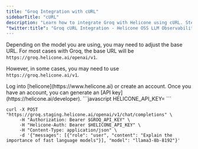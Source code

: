 ```yaml
---
title: "Groq Integration with cURL"
sidebarTitle: "cURL"
description: "Learn how to integrate Groq with Helicone using cURL. Step-by-step guide to set up proxy integration and send requests."
"twitter:title": "Groq cURL Integration - Helicone OSS LLM Observability
---
```


<Note>

Depending on the model you are using, you may need to adjust the base URL.
For most cases with Groq, the base URL will be `https://groq.helicone.ai/openai/v1`.

However, in some cases, you may need to use `https://groq.helicone.ai/v1`.

</Note>

<Steps>
  <Step title="Create an account + Generate an API Key">
    Log into [helicone](https://www.helicone.ai) or create an account. Once you have an account, you
    can generate an [API key](https://helicone.ai/developer).
  </Step>
  <Step title="Set HELICONE_API_KEY as an environment variable">
```javascript
HELICONE_API_KEY=<your API key>
```
  </Step>
  <Step title="Modify the base path and add a Helicone-Auth header">
<CodeGroup>

```cURL CLI example
curl -X POST "https://groq.staging.helicone.ai/openai/v1/chat/completions" \
     -H "Authorization: Bearer $GROQ_API_KEY" \
     -H "Helicone-Auth: Bearer $HELICONE_API_KEY" \
     -H "Content-Type: application/json" \
     -d '{"messages": [{"role": "user", "content": "Explain the importance of fast language models"}], "model": "llama3-8b-8192"}'
```

</CodeGroup>

  </Step>
</Steps>
